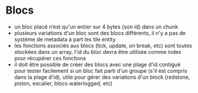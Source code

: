 # Blocs

- un bloc placé n’est qu'un entier sur 4 bytes (son id) dans un chunk
- plusieurs variations d'un bloc sont des blocs différents, il n'y a pas de système de metadata à part les tile entity
- les fonctions associés aux blocs (tick, update, on break, etc) sont toutes stockées dans un array, l'id du bloc devra être utilisée comme index pour récupérer ces fonctions
- il doit être possible de créer des blocs avec une plage d'id contiguë pour tester facilement si un bloc fait parti d'un groupe (s'il est compris dans la plage d'id), utile pour gérer des variations d'un block (redstone, piston, escalier, blocs waterlogged, etc)
